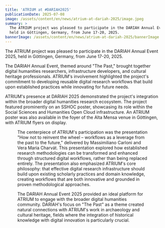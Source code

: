 ```yaml
---
title: 'ATRIUM at #DARIAH2025'
publicationDate: 2025-07-08
image: /assets/content/en/news/atrium-at-dariah-2025/image.jpeg
summary: >
  The ATRIUM project was pleased to participate in the DARIAH Annual Event 2025,
  held in Göttingen, Germany, from June 17-20, 2025.
bannerImage: /assets/content/en/news/atrium-at-dariah-2025/bannerImage.jpg
---
```

The ATRIUM project was pleased to participate in the DARIAH Annual Event 2025, held in Göttingen, Germany, from June 17-20, 2025.

The DARIAH Annual Event, themed around "The Past," brought together digital humanities researchers, infrastructure developers, and cultural heritage professionals. ATRIUM's involvement highlighted the project's commitment to developing reusable digital research workflows that build upon established practices while innovating for future needs.

ATRIUM's presence at DARIAH 2025 demonstrated the project's integration within the broader digital humanities research ecosystem. The project featured prominently on an SSHOC poster, showcasing its role within the Social Sciences and Humanities Open Cloud infrastructure. An ATRIUM poster was also available in the foyer of the Alta Mensa venue in Göttingen, with ATRIUM flyers on display.

<Figure src="/assets/content/en/news/atrium-at-dariah-2025/sshoc-poster-ae.jpeg" alignment="stretch">


  <Figure src="/assets/content/en/news/atrium-at-dariah-2025/atrium-ae-poster.jpeg" alt="ATRIUM poster" alignment="stretch">

  </Figure>

  The centerpiece of ATRIUM's participation was the presentation "How not to reinvent the wheel – workflows as a leverage from the past to the future," delivered by Massimiliano Carloni and Vera Maria Charvát. This presentation explored how established research methodologies can be transformed and enhanced through structured digital workflows, rather than being replaced entirely. The presentation also emphasized ATRIUM's core philosophy: that effective digital research infrastructure should build upon existing scholarly practices and domain knowledge, creating workflows that are both innovative and grounded in proven methodological approaches.

  <Figure src="/assets/content/en/news/atrium-at-dariah-2025/wrkflowww.jpeg" alt="&#x22;How not to reinvent the wheel – workflows as a leverage from the past to the future,&#x22; delivered by Massimiliano Carloni" alignment="stretch">

  </Figure>

  The DARIAH Annual Event 2025 provided an ideal platform for ATRIUM to engage with the broader digital humanities community. DARIAH's focus on "The Past" as a theme created natural connections with ATRIUM's work in archaeology and cultural heritage, fields where the integration of historical knowledge with digital innovation is particularly crucial.
</Figure>

